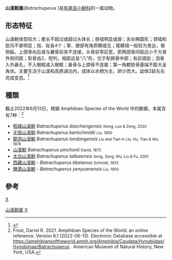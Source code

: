 {{Automatic taxobox
| taxon = Batrachuperus 
| authority = [[乔治·亚伯特·布兰洁|Boulenger]], 1878
}}

'''山溪鲵属'''(''Batrachuperus'' )是[[有尾目|有尾目]][[小鲵科|小鲵科]]的一属动物。
==形态特征==
山溪鲵体型较大；尾长不超过或超过头体长；唇褶明显或弱；舌长椭圆形；颈褶和肋沟不甚明显；指、趾各4个；掌、蹠部有角质鞘或无；尾鳍褶一般较为发达，极侧扁。上颌骨向后或与翼骨前突不连接，头骨前窄后宽，即两颌骨间距远小于方骨外侧间距；犁骨齿2，短列，相距远呈“八”形，位于犁腭骨中部；有前颌囟；泪骨入外鼻孔，不入眼眶或入眼眶；鼻骨与上颌骨不连接；第一角鳃软骨基端不膨大呈角状。主要生活于山溪和高原湖泊内，成体以水栖为主，卵少而大。幼体2龄左右完成变态。<ref>{{cite book |editor=费梁，胡淑琴，叶昌媛，黄永昭等 |title=中国动物志·两栖纲（上卷）·总论 蚓螈目 有尾目 |date=2005 |publisher=科学出版社 |location=北京 |isbn=7-03-016147-5 |page=219 |edition=第一版}}</ref>
== 種類 ==
截止2022年6月13日，根据 Amphibian Species of the World 中的数据，本属含有7种：<ref>Frost, Darrel R. 2021. Amphibian Species of the World: an online reference.  Version 6.1 (2022-06-13). Electronic Database accessible at https://amphibiansoftheworld.amnh.org/Amphibia/Caudata/Hynobiidae/Hynobiinae/Batrachuperus {{Wayback|url=https://amphibiansoftheworld.amnh.org/Amphibia/Caudata/Hynobiidae/Hynobiinae/Batrachuperus |date=20210628002429 }}. American Museum of Natural History, New York, USA.</ref>
* [[稻城山溪鲵|稻城山溪鲵]] ''Batrachuperus daochengensis'' <small>Xiong, Luo & Zeng, 2020</small>
* [[无斑山溪鲵|无斑山溪鲵]] ''Batrachuperus karlschmidti'' <small>Liu, 1950</small>
* [[龍洞山溪鯢|龍洞山溪鯢]] ''Batrachuperus londongensis'' <small>Liu and Tian in Liu, Hu, Tian & Wu, 1978</small>
* [[山溪鯢|山溪鯢]] ''Batrachuperus pinchonii'' <small>David, 1872</small>
* [[太白山溪鲵|太白山溪鲵]] ''Batrachuperus taibaiensis'' <small>Song, Zeng, Wu, Liu & Fu, 2001</small>
* [[西藏山溪鯢|西藏山溪鯢]] - ''Batrachuperus tibetanus'' <small>Schmidt, 1925</small>
* [[鹽源山溪鯢|鹽源山溪鯢]] - ''Batrachuperus yenyuanensis'' <small>Liu, 1950</small>

== 參考 ==
{{reflist}}

{{taxonbar}}
[[category:小鲵科|X]]
[[Category:山溪鲵属|]]
[[Category:1878年描述的分类群|X]]